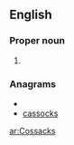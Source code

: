 ==English==
===Proper noun===
{{en-proper noun}}

#{{plural of|[[Cossack]]}}

===Anagrams===
* {{alphagram|acckosss}}
* [[cassocks#English|cassocks]]


[[ar:Cossacks]]